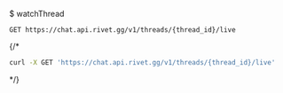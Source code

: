 $ watchThread
```
GET https://chat.api.rivet.gg/v1/threads/{thread_id}/live
```


{/*<RequestExample>
```bash curl
curl -X GET 'https://chat.api.rivet.gg/v1/threads/{thread_id}/live'
```
</RequestExample>*/}
